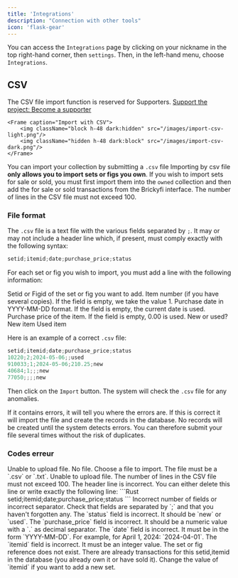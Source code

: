 ```yaml
---
title: 'Integrations'
description: "Connection with other tools"
icon: 'flask-gear'
---
```

You can access the `Integrations` page by clicking on your nickname in the top right-hand corner, then `settings`. Then, in the left-hand menu, choose `Integrations`.
## CSV
<Warning>The CSV file import function is reserved for Supporters. [Support the project: Become a supporter](https://app.brickyfi.com/supporter.php)</Warning>

    <Frame caption="Import with CSV">
        <img className="block h-48 dark:hidden" src="/images/import-csv-light.png"/>
        <img className="hidden h-48 dark:block" src="/images/import-csv-dark.png"/>
    </Frame>

You can import your collection by submitting a `.csv` file
<Note>Importing by csv file **only allows you to import sets or figs you own**. If you wish to import sets for sale or sold, you must first import them into the `owned` collection and then add the for sale or sold transactions from the Brickyfi interface.</Note>
<Warning>The number of lines in the CSV file must not exceed 100.</Warning>
### File format
The `.csv` file is a text file with the various fields separated by `;`.
It may or may not include a header line which, if present, must comply exactly with the following syntax:
```Rust
setid;itemid;date;purchase_price;status
```
For each set or fig you wish to import, you must add a line with the following information:

<AccordionGroup>
  <Accordion icon="input-text" title="setid (or figid)">
    <ResponseField name="setid" type="text" required>
      Setid or Figid of the set or fig you want to add.
    </ResponseField>
  </Accordion>
  <Accordion icon="input-numeric" title="itemid">
    <ResponseField name="itemid" type="integer" default="1">
      Item number (if you have several copies). If the field is empty, we take the value 1.
    </ResponseField>
  </Accordion>
  <Accordion icon="calendar-days" title="date">
    <ResponseField name="date" type="date" default="now()">
      Purchase date in YYYY-MM-DD format. If the field is empty, the current date is used.
    </ResponseField>
  </Accordion>
   <Accordion icon="input-numeric" title="purchase_price">
    <ResponseField name="purchase_price" type="decimal" default="0.00">
      Purchase price of the item. If the field is empty, 0.00 is used.
    </ResponseField>
  </Accordion>
    <Accordion icon="list-dropdown" title="status">
      <ResponseField name="status" type="list" required>
        New or used?
        <Expandable title="properties">
          <ResponseField name="new" type="string">
            New item
          </ResponseField>
          <ResponseField name="used" type="string">
            Used item
          </ResponseField>
        </Expandable>
      </ResponseField>
    </Accordion>
  </AccordionGroup>

  Here is an example of a correct `.csv` file:
  ```Rust
setid;itemid;date;purchase_price;status
10220;2;2024-05-06;;used
910033;1;2024-05-06;210.25;new
40684;1;;;new
77050;;;;new
```
Then click on the `Import` button. The system will check the `.csv` file for any anomalies. 

If it contains errors, it will tell you where the errors are.
If this is correct it will import the file and create the records in the database.
<Note> No records will be created until the system detects errors. You can therefore submit your file several times without the risk of duplicates.</Note>

### Codes erreur
<AccordionGroup>
  <Accordion icon="circle-exclamation" title="ERROR 11">
    Unable to upload file.
  </Accordion>
    <Accordion icon="circle-exclamation" title="ERROR 12">
    No file.
    Choose a file to import.
  </Accordion>
    <Accordion icon="circle-exclamation" title="ERROR 13">
    The file must be a `.csv` or `.txt`.
  </Accordion>
    <Accordion icon="circle-exclamation" title="ERROR 14">
    Unable to upload file.
  </Accordion>
    <Accordion icon="circle-exclamation" title="ERROR 15">
    The number of lines in the CSV file must not exceed 100.
  </Accordion>
  <Accordion icon="circle-exclamation" title="ERROR 21">
    The header line is incorrect.
    You can either delete this line or write exactly the following line:
    ```Rust
    setid;itemid;date;purchase_price;status
    ```
  </Accordion>
    <Accordion icon="circle-exclamation" title="ERROR 31">
    Incorrect number of fields or incorrect separator.
    Check that fields are separated by `;` and that you haven't forgotten any.
  </Accordion>
    <Accordion icon="circle-exclamation" title="ERROR 32">
    The `status` field is incorrect. It should be `new` or `used`.
  </Accordion>
    <Accordion icon="circle-exclamation" title="ERROR 33">
    The `purchase_price` field is incorrect. It should be a numeric value with a `.` as decimal separator.
  </Accordion>
  <Accordion icon="circle-exclamation" title="ERROR 34">
    The `date` field is incorrect. It must be in the form `YYYY-MM-DD`. For example, for April 1, 2024: `2024-04-01`.
  </Accordion>
    <Accordion icon="circle-exclamation" title="ERROR 35">
    The `itemid` field is incorrect. It must be an integer value.
  </Accordion>
  <Accordion icon="circle-exclamation" title="ERROR 51">
    The set or fig reference does not exist.
  </Accordion>
    <Accordion icon="circle-exclamation" title="ERROR 71">
    There are already transactions for this setid,itemid in the database (you already own it or have sold it). Change the value of `itemid` if you want to add a new set.
  </Accordion>

</AccordionGroup>
